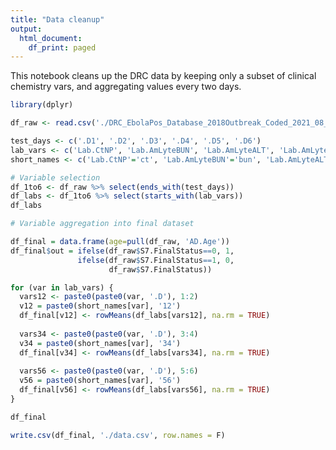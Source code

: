 ```yaml
---
title: "Data cleanup"
output:
  html_document:
    df_print: paged
---
```


This notebook cleans up the DRC data by keeping only a subset of clinical chemistry vars, and aggregating values every two days.

```r
library(dplyr)
```

```r
df_raw <- read.csv('./DRC_EbolaPos_Database_2018Outbreak_Coded_2021_08_13-numeric.csv', na.strings=c(""))
```

```r
test_days <- c('.D1', '.D2', '.D3', '.D4', '.D5', '.D6')
lab_vars <- c('Lab.CtNP', 'Lab.AmLyteBUN', 'Lab.AmLyteALT', 'Lab.AmLyteAST', 'Lab.AmLyteCK', 'Lab.AmLyteALB', 'Lab.AmLyteK', 'Lab.AmLyteCRE', 'Lab.AmLyteCRP')
short_names <- c('Lab.CtNP'='ct', 'Lab.AmLyteBUN'='bun', 'Lab.AmLyteALT'='alt', 'Lab.AmLyteAST'='ast', 'Lab.AmLyteCK'='ck', 'Lab.AmLyteALB'='alb', 'Lab.AmLyteK'='k', 'Lab.AmLyteCRE'='cre', 'Lab.AmLyteCRP'='crp')
```

```r
# Variable selection
df_1to6 <- df_raw %>% select(ends_with(test_days))
df_labs <- df_1to6 %>% select(starts_with(lab_vars))
df_labs
```

```r
# Variable aggregation into final dataset

df_final = data.frame(age=pull(df_raw, 'AD.Age'))
df_final$out = ifelse(df_raw$S7.FinalStatus==0, 1, 
               ifelse(df_raw$S7.FinalStatus==1, 0, 
                      df_raw$S7.FinalStatus))

for (var in lab_vars) {
  vars12 <- paste0(paste0(var, '.D'), 1:2)
  v12 = paste0(short_names[var], '12')
  df_final[v12] <- rowMeans(df_labs[vars12], na.rm = TRUE)
  
  vars34 <- paste0(paste0(var, '.D'), 3:4)
  v34 = paste0(short_names[var], '34')
  df_final[v34] <- rowMeans(df_labs[vars34], na.rm = TRUE)
  
  vars56 <- paste0(paste0(var, '.D'), 5:6)
  v56 = paste0(short_names[var], '56')
  df_final[v56] <- rowMeans(df_labs[vars56], na.rm = TRUE)
}

df_final
```

```r
write.csv(df_final, './data.csv', row.names = F)
```